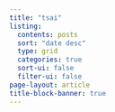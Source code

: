 ```yaml
---
title: "tsai"
listing:
  contents: posts
  sort: "date desc"
  type: grid
  categories: true
  sort-ui: false
  filter-ui: false
page-layout: article
title-block-banner: true
---
```

